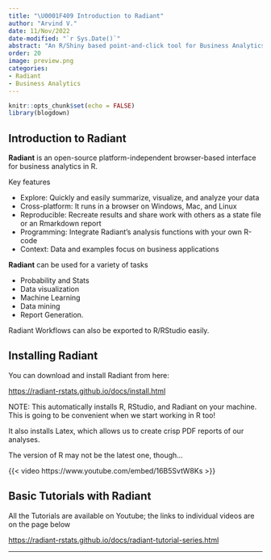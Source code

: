 ```yaml
---
title: "\U0001F409 Introduction to Radiant"
author: "Arvind V."
date: 11/Nov/2022
date-modified: "`r Sys.Date()`"
abstract: "An R/Shiny based point-and-click tool for Business Analytics"
order: 20
image: preview.png
categories:
- Radiant
- Business Analytics
---
```


```r
knitr::opts_chunk$set(echo = FALSE)
library(blogdown)
```

## Introduction to Radiant

**Radiant** is an open-source platform-independent browser-based
interface for business analytics in R.

Key features

-   Explore: Quickly and easily summarize, visualize, and analyze your
    data
-   Cross-platform: It runs in a browser on Windows, Mac, and Linux
-   Reproducible: Recreate results and share work with others as a state
    file or an Rmarkdown report
-   Programming: Integrate Radiant's analysis functions with your own
    R-code
-   Context: Data and examples focus on business applications

**Radiant** can be used for a variety of tasks

-   Probability and Stats
-   Data visualization
-   Machine Learning
-   Data mining
-   Report Generation.

Radiant Workflows can also be exported to R/RStudio easily.

## Installing Radiant

You can download and install Radiant from here:

<https://radiant-rstats.github.io/docs/install.html>

::: callout-important
NOTE: This automatically installs R, RStudio, and Radiant on your
machine. This is going to be convenient when we start working in R too!

It also installs Latex, which allows us to create crisp PDF reports of
our analyses.

The version of R may not be the latest one, though...
:::

{{< video https://www.youtube.com/embed/16B5SvtW8Ks >}}

## Basic Tutorials with Radiant

All the Tutorials are available on Youtube; the links to individual
videos are on the page below

<https://radiant-rstats.github.io/docs/radiant-tutorial-series.html>

------------------------------------------------------------------------
